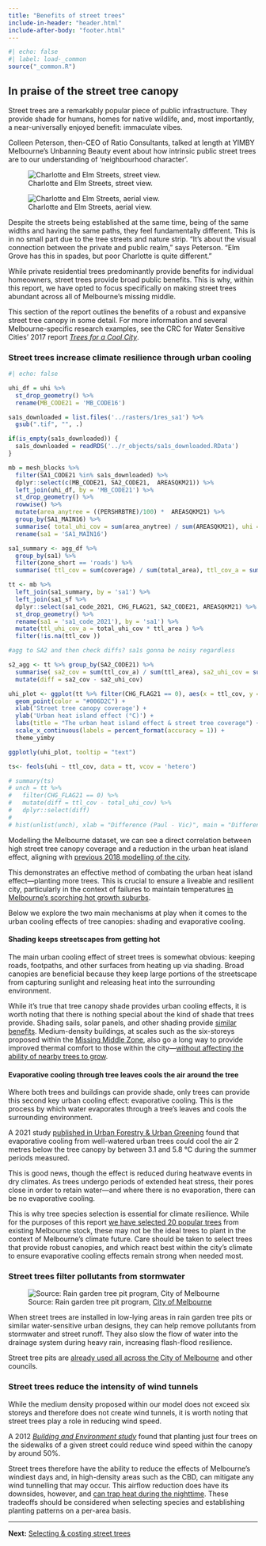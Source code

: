 ```yaml
---
title: "Benefits of street trees"
include-in-header: "header.html"
include-after-body: "footer.html"
---
```


```r
#| echo: false
#| label: load-_common
source("_common.R")
```

## In praise of the street tree canopy

Street trees are a remarkably popular piece of public infrastructure. They provide shade for humans, homes for native wildlife, and, most importantly, a near-universally enjoyed benefit: immaculate vibes.

Colleen Peterson, then-CEO of Ratio Consultants, talked at length at YIMBY Melbourne's Unbanning Beauty event about how intrinsic public street trees are to our understanding of ‘neighbourhood character’.

![Charlotte and Elm Streets, street view.](images/CharlotteElm1.png)

![Charlotte and Elm Streets, aerial view.](images/CharlotteElm2.png)

Despite the streets being established at the same time, being of the same widths and having the same paths, they feel fundamentally different. This is in no small part due to the tree streets and nature strip. “It’s about the visual connection between the private and public realm," says Peterson. "Elm Grove has this in spades, but poor Charlotte is quite different.”

While private residential trees predominantly provide benefits for individual homeowners, street trees provide broad public benefits. This is why, within this report, we have opted to focus specifically on making street trees abundant across all of Melbourne's missing middle. 

This section of the report outlines the benefits of a robust and expansive street tree canopy in some detail. For more information and several Melbourne-specific research examples, see the CRC for Water Sensitive Cities' 2017 report _[Trees for a Cool City](https://watersensitivecities.org.au/wp-content/uploads/2017/11/Trees-for-a-cool-city_Guidelines-for-optimised-tree-placement.pdf)_.

### Street trees increase climate resilience through urban cooling


```r
#| echo: false

uhi_df = uhi %>%
  st_drop_geometry() %>%
  rename(MB_CODE21 = 'MB_CODE16')

sa1s_downloaded = list.files('../rasters/1res_sa1') %>%
  gsub(".tif", "", .)

if(is_empty(sa1s_downloaded)) {
  sa1s_downloaded = readRDS('../r_objects/sa1s_downloaded.RData')
}

mb = mesh_blocks %>%
  filter(SA1_CODE21 %in% sa1s_downloaded) %>%
  dplyr::select(c(MB_CODE21, SA2_CODE21,  AREASQKM21)) %>%
  left_join(uhi_df, by = 'MB_CODE21') %>%
  st_drop_geometry() %>%
  rowwise() %>%
  mutate(area_anytree = ((PERSHRBTRE)/100) *  AREASQKM21) %>%
  group_by(SA1_MAIN16) %>%
  summarise( total_uhi_cov = sum(area_anytree) / sum(AREASQKM21), uhi = first(UHI18_M), sa2 = first(SA2_CODE21) ) %>%
  rename(sa1 = 'SA1_MAIN16')

sa1_summary <- agg_df %>%
  group_by(sa1) %>%
  filter(zone_short == 'roads') %>%
  summarise( ttl_cov = sum(coverage) / sum(total_area), ttl_cov_a = sum(coverage), ttl_area = sum(total_area)  )

tt <- mb %>% 
  left_join(sa1_summary, by = 'sa1') %>% 
  left_join(sa1_sf %>%
  dplyr::select(sa1_code_2021, CHG_FLAG21, SA2_CODE21, AREASQKM21) %>%
  st_drop_geometry() %>%
  rename(sa1 = 'sa1_code_2021'), by = 'sa1') %>%
  mutate(ttl_uhi_cov_a = total_uhi_cov * ttl_area ) %>%
  filter(!is.na(ttl_cov ))

#agg to SA2 and then check diffs? sa1s gonna be noisy regardless

s2_agg <- tt %>% group_by(SA2_CODE21) %>%
  summarise( sa2_cov = sum(ttl_cov_a) / sum(ttl_area), sa2_uhi_cov = sum(ttl_uhi_cov_a) / sum(ttl_area) ) %>%
  mutate(diff = sa2_cov - sa2_uhi_cov) 

uhi_plot <- ggplot(tt %>% filter(CHG_FLAG21 == 0), aes(x = ttl_cov, y = uhi, text = paste("Street tree coverage: ", scales::percent(ttl_cov, accuracy = 1), "<br>UHI effect: ", round(uhi, digits = 2), "°C"))) +  
  geom_point(color = "#006D2C") + 
  xlab('Street tree canopy coverage') +
  ylab('Urban heat island effect (°C)') +
  labs(title = "The urban heat island effect & street tree coverage") +
  scale_x_continuous(labels = percent_format(accuracy = 1)) +
  theme_yimby

ggplotly(uhi_plot, tooltip = "text") 

ts<- feols(uhi ~ ttl_cov, data = tt, vcov = 'hetero')

# summary(ts)
# unch = tt %>%
#   filter(CHG_FLAG21 == 0) %>%
#   mutate(diff = ttl_cov - total_uhi_cov) %>%
#   dplyr::select(diff) 
# 
# hist(unlist(unch), xlab = "Difference (Paul - Vic)", main = "Difference between Paul's estimates and Victoria's for each SA1")

```

Modelling the Melbourne dataset, we can see a direct correlation between high street tree canopy coverage and a reduction in the urban heat island effect, aligning with [previous 2018 modelling of the city](https://journals.ametsoc.org/view/journals/apme/57/8/jamc-d-17-0243.1.xml). 

This demonstrates an effective method of combating the urban heat island effect—planting more trees. This is crucial to ensure a liveable and resilient city, particularly in the context of failures to maintain temperatures [in Melbourne's scorching hot growth suburbs](https://vcoss.org.au/wp-content/uploads/2024/02/UrbanHeartVCOSS2023.pdf).

Below we explore the two main mechanisms at play when it comes to the urban cooling effects of tree canopies: shading and evaporative cooling.


#### Shading keeps streetscapes from getting hot

The main urban cooling effect of street trees is somewhat obvious: keeping roads, footpaths, and other surfaces from heating up via shading. Broad canopies are beneficial because they keep large portions of the streetscape from capturing sunlight and releasing heat into the surrounding environment. 

While it's true that tree canopy shade provides urban cooling effects, it is worth noting that there is nothing special about the kind of shade that trees provide. Shading sails, solar panels, and other shading provide [similar benefits](https://rmets.onlinelibrary.wiley.com/doi/10.1002/joc.2177). Medium-density buildings, at scales such as the six-storeys proposed within the [Missing Middle Zone](https://yimby.melbourne/missing-middle), also go a long way to provide improved thermal comfort to those within the city—[without affecting the ability of nearby trees to grow](https://www.sciencedirect.com/science/article/pii/S1618866723000316).  


#### Evaporative cooling through tree leaves cools the air around the tree 

Where both trees and buildings can provide shade, only trees can provide this second key urban cooling effect: evaporative cooling. This is the process by which water evaporates through a tree's leaves and cools the surrounding environment. 

A 2021 study [published in Urban Forestry & Urban Greening](https://www.sciencedirect.com/science/article/pii/S1618866720307871?ref=pdf_download&fr=RR-2&rr=89cb795bbc20a956#sec0110) found that evaporative cooling from well-watered urban trees could cool the air 2 metres below the tree canopy by between 3.1 and 5.8 °C during the summer periods measured. 

This is good news, though the effect is reduced during heatwave events in dry climates. As trees undergo periods of extended heat stress, their pores close in order to retain water—and where there is no evaporation, there can be no evaporative cooling.

This is why tree species selection is essential for climate resilience. While for the purposes of this report [we have selected 20 popular trees](#) from existing Melbourne stock, these may not be the ideal trees to plant in the context of Melbourne's climate future. Care should be taken to select trees that provide robust canopies, and which react best within the city's climate to ensure evaporative cooling effects remain strong when needed most. 


### Street trees filter pollutants from stormwater

![Source: Rain garden tree pit program, [City of Melbourne](https://urbanwater.melbourne.vic.gov.au/projects/raingardens/little-collins-street-tree-pits/)](images/RainGarden.jpeg)

When street trees are installed in low-lying areas in rain garden tree pits or similar water-sensitive urban designs, they can help remove pollutants from stormwater and street runoff. They also slow the flow of water into the drainage system during heavy rain, increasing flash-flood resilience.

Street tree pits are [already used all across the City of Melbourne](https://urbanwater.melbourne.vic.gov.au/projects/raingardens/little-collins-street-tree-pits/) and other councils.


### Street trees reduce the intensity of wind tunnels

While the medium density proposed within our model does not exceed six storeys and therefore does not create wind tunnels, it is worth noting that street trees play a role in reducing wind speed. 

A 2012 _[Building and Environment study](https://www.sciencedirect.com/science/article/abs/pii/S0360132312000546)_ found that planting just four trees on the sidewalks of a given street could reduce wind speed within the canopy by around 50%. 

Street trees therefore have the ability to reduce the effects of Melbourne's windiest days and, in high-density areas such as the CBD, can mitigate any wind tunnelling that may occur. This airflow reduction does have its downsides, however, and [can trap heat during the nighttime](https://www.sciencedirect.com/science/article/abs/pii/S0360132317300057?via%3Dihub). These tradeoffs should be considered when selecting species and establishing planting patterns on a per-area basis.

***

**Next:** [Selecting & costing street trees](/costs.html) 